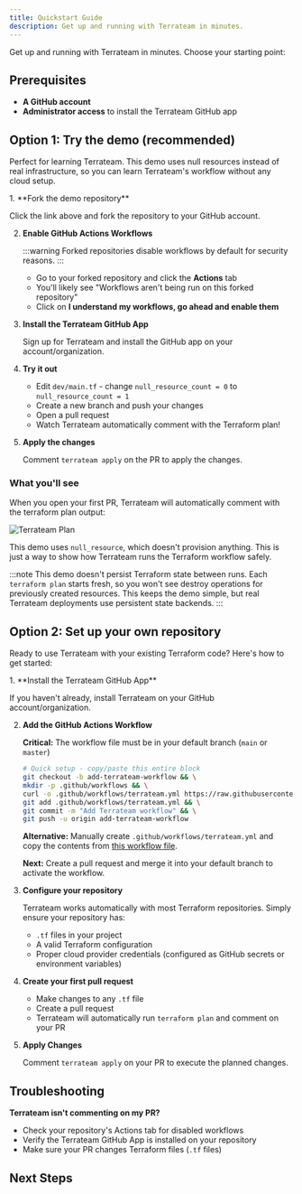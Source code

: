 ```yaml
---
title: Quickstart Guide
description: Get up and running with Terrateam in minutes.
---
```


Get up and running with Terrateam in minutes. Choose your starting point:

<CardGrid>
  <LinkCard 
    title="Try the demo repository"
    description="Learn Terrateam's workflow with simulated infrastructure. No cloud credentials needed. Perfect for getting started."
    href="#option-1-try-the-demo-recommended"
  />
  <LinkCard 
    title="Set up your own repository"
    description="Jump straight into using Terrateam with your existing Terraform code and real infrastructure."
    href="#option-2-set-up-your-own-repository"
  />
</CardGrid>

## Prerequisites

- **A GitHub account** 
- **Administrator access** to install the Terrateam GitHub app

## Option 1: Try the demo (recommended)

Perfect for learning Terrateam. This demo uses null resources instead of real infrastructure, so you can learn Terrateam's workflow without any cloud setup.

<LinkCard
  title="Terrateam Demo Repository"
  href="https://github.com/terrateam-demo/kick-the-tires"
/>

<Steps>
1. **Fork the demo repository**

   Click the link above and fork the repository to your GitHub account.
   
2. **Enable GitHub Actions Workflows**
   
   :::warning
   Forked repositories disable workflows by default for security reasons.
   :::
   
   - Go to your forked repository and click the **Actions** tab
   - You'll likely see "Workflows aren't being run on this forked repository"
   - Click on **I understand my workflows, go ahead and enable them**

3. **Install the Terrateam GitHub App**

   Sign up for Terrateam and install the GitHub app on your account/organization.
   
   <LinkCard
     title="Install Terrateam GitHub App"
     href="https://github.com/apps/terrateam-action"
   />

4. **Try it out**

   - Edit `dev/main.tf` - change `null_resource_count = 0` to `null_resource_count = 1`
   - Create a new branch and push your changes
   - Open a pull request
   - Watch Terrateam automatically comment with the Terraform plan!

5. **Apply the changes**

   Comment `terrateam apply` on the PR to apply the changes.
</Steps>

### What you'll see

When you open your first PR, Terrateam will automatically comment with the terraform plan output:

![Terrateam Plan](../../../assets/demo-plan-output.png)

This demo uses `null_resource`, which doesn't provision anything. This is just a way to show how Terrateam runs the Terraform workflow safely.

:::note
This demo doesn't persist Terraform state between runs. Each `terraform plan` starts fresh, so you won't see destroy operations for previously created resources. This keeps the demo simple, but real Terrateam deployments use persistent state backends.
:::

## Option 2: Set up your own repository

Ready to use Terrateam with your existing Terraform code? Here's how to get started:

<Steps>
1. **Install the Terrateam GitHub App**

   If you haven't already, install Terrateam on your GitHub account/organization.
   
   <LinkCard
     title="Install Terrateam GitHub App"
     href="https://github.com/apps/terrateam-action"
   />

2. **Add the GitHub Actions Workflow**

   **Critical:** The workflow file must be in your default branch (`main` or `master`)

   ```bash
   # Quick setup - copy/paste this entire block
   git checkout -b add-terrateam-workflow && \
   mkdir -p .github/workflows && \
   curl -o .github/workflows/terrateam.yml https://raw.githubusercontent.com/terrateamio/terrateam-example/refs/heads/main/github/actions/workflows/default/terrateam.yml && \
   git add .github/workflows/terrateam.yml && \
   git commit -m "Add Terrateam workflow" && \
   git push -u origin add-terrateam-workflow
   ```

   **Alternative:** Manually create `.github/workflows/terrateam.yml` and copy the contents from [this workflow file](https://raw.githubusercontent.com/terrateamio/terrateam-example/refs/heads/main/github/actions/workflows/default/terrateam.yml).

   **Next:** Create a pull request and merge it into your default branch to activate the workflow.

3. **Configure your repository**

   Terrateam works automatically with most Terraform repositories. Simply ensure your repository has:
   - `.tf` files in your project
   - A valid Terraform configuration
   - Proper cloud provider credentials (configured as GitHub secrets or environment variables)

4. **Create your first pull request**

   - Make changes to any `.tf` file
   - Create a pull request
   - Terrateam will automatically run `terraform plan` and comment on your PR

5. **Apply Changes**

   Comment `terrateam apply` on your PR to execute the planned changes.
</Steps>

## Troubleshooting

**Terrateam isn't commenting on my PR?**
- Check your repository's Actions tab for disabled workflows
- Verify the Terrateam GitHub App is installed on your repository
- Make sure your PR changes Terraform files (`.tf` files)

## Next Steps

<CardGrid>
  <LinkCard title="Learn how Terrateam works" href="/how-it-works" />
  <LinkCard title="Explore key Terrateam concepts" href="/getting-started/concepts" />
  <LinkCard title="Set up cloud provider integration" href="/cloud-providers/" />
  <LinkCard title="Explore advanced workflows" href="/advanced-workflows" />
</CardGrid>
